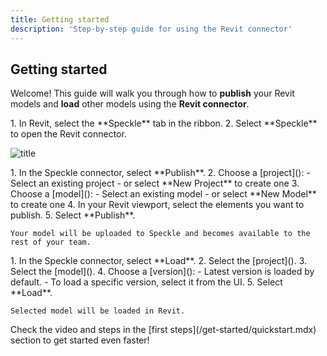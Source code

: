 ```yaml
---
title: Getting started
description: 'Step-by-step guide for using the Revit connector'
---
```



<Versions app="Revit" versions="2022, 2023, 2024, 2025 & 🆕2026" />

## Getting started

Welcome! This guide will walk you through how to **publish** your Revit models and **load** other models using the **Revit connector**.


<BeforeYouBegin app="Revit" />

<Steps>

  <Step title="Open the Revit connector">
    1. In Revit, select the **Speckle** tab in the ribbon.
    2. Select **Speckle** to open the Revit connector.
  </Step>

  ![title](/images/connectors/revit_toolbar.jpg)

  <Step title="Publish to Speckle">
    1. In the Speckle connector, select **Publish**.
    2. Choose a [project]():
        - Select an existing project
        - or select **New Project** to create one
    3. Choose a [model]():
        - Select an existing model
        - or select **New Model** to create one
    4. In your Revit viewport, select the elements you want to publish.
    5. Select **Publish**.
    
    Your model will be uploaded to Speckle and becomes available to the rest of your team.
  </Step>

  <Step title="Load from Speckle">
    1. In the Speckle connector, select **Load**.
    2. Select the [project]().
    3. Select the [model]().
    4. Choose a [version]():
          - Latest version is loaded by default.
          - To load a specific version, select it from the UI.
    5. Select **Load**.

    Selected model will be loaded in Revit.
  </Step>

</Steps>

<Tip>
  Check the video and steps in the [first steps](/get-started/quickstart.mdx)
  section to get started even faster!
</Tip>


<ConnectorConclusion connector="Revit" />


<LearnMore />
